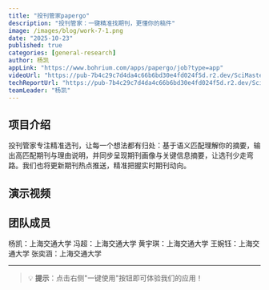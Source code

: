 ```yaml
---
title: "投刊管家papergo"
description: "投刊管家：一键精准找期刊，更懂你的稿件"
image: /images/blog/work-7-1.png
date: "2025-10-23"
published: true
categories: [general-research]
author: 杨凯
appLink: "https://www.bohrium.com/apps/papergo/job?type=app"
videoUrl: "https://pub-7b4c29c7d4da4c66b6bd30e4fd024f5d.r2.dev/SciMaster-competition/work-video-7.mp4"
techReportUrl: "https://pub-7b4c29c7d4da4c66b6bd30e4fd024f5d.r2.dev/SciMaster-competition/work-report-7.pdf"
teamLeader: "杨凯"
---
```


## 项目介绍

投刊管家专注精准选刊，让每一个想法都有归处：基于语义匹配理解你的摘要，输出高匹配期刊与理由说明，并同步呈现期刊画像与关键信息摘要，让选刊少走弯路。我们也将更新期刊热点推送，精准把握实时期刊动向。

## 演示视频

<VideoPlayer
  src="https://pub-7b4c29c7d4da4c66b6bd30e4fd024f5d.r2.dev/SciMaster-competition/work-video-7.mp4"
  poster="/images/blog/work-7-2.png"
/>

## 团队成员

杨凯：上海交通大学
冯超：上海交通大学
黄宇琪：上海交通大学
王婉钰：上海交通大学
张奕涵：上海交通大学

---

> 💡 **提示**：点击右侧"一键使用"按钮即可体验我们的应用！
